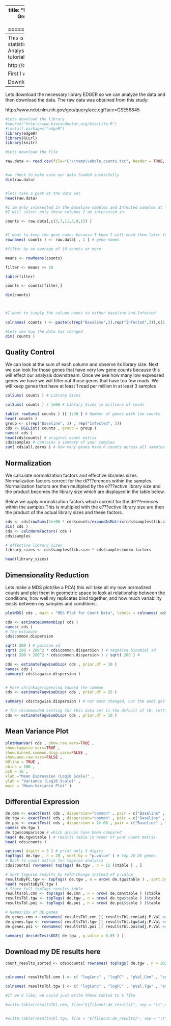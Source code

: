 ---
title: "RNAseq_pipeline_DESeq_Ebola_Vaccine_example"
author: "Richard Green"
date: "Friday, December 26, 2014"
output: html_document
RNASEQ pipeline
========================================================

Synopsis
--------
This is a RNAseq pipeline that will download data , run QC and generate statistics that can be used for Differential expression and Functional Analysis. This pipeline is based of the vignette for EdgeR and some online tutorials that can be found here:


http://cgrlucb.wikispaces.com/file/view/edgeR_Tutorial.pdf



First I will display my session info
```r
sessionInfo()
```

Download Data
-------------

Lets download the necessary library EDGER so we can analyze the data and then download the data.
The raw data was obtained from this study:

http://www.ncbi.nlm.nih.gov/geo/query/acc.cgi?acc=GSE56845



```r
#Lets download the library
#source("http://www.bioconductor.org/biocLite.R")
#install.packages("edgeR")
library(edgeR)
library(RCurl)
library(knitr)

#Lets download the file

raw.data <- read.csv(file="C:\\temp\\ebola_counts.txt", header = TRUE, sep="\t")


#we check to make sure our data loaded sucessfully
dim(raw.data)


#lets take a peek at the data set
head(raw.data)

#I am only interested in the Baseline samples and Infected samples at later time points
#I will select only those columns I am interested in.

counts <- raw.data[,c(3,7,11,5,9,13) ]


#I want to keep the gene names because I know I will need them later for analysis so I will store them
rownames( counts ) <- raw.data[ , 1 ] # gene names

#filter by an average of 10 counts or more

means <- rowMeans(counts)

filter <- means >= 10

table(filter)

counts <- counts[filter,]

dim(counts)



#I want to simply the column names to either baseline and Infected

colnames( counts ) <- paste(c(rep("Baseline",3),rep("Infected",3)),c(1:3,1:3),sep="") # sample names

#Lets see how the data has changed 
dim( counts )
```
Quality Control
---------------
We can look at the sum of each column and observe its library size. Next we can look for those genes that have very low gene counts because this will effect our analysis downstream. Once we see how many low expressed genes we have we will filter out those genes that have too few reads. We will keep genes that have at least 1 read per million in at least 3 samples

```r
colSums( counts ) # Library Sizes

colSums( counts ) / 1e06 # Library Sizes in millions of reads

table( rowSums( counts ) )[ 1:30 ] # Number of genes with low counts
head( counts )
group <- c(rep("Baseline", 3) , rep("Infected", 3))
cds <- DGEList( counts , group = group )
names( cds )
head(cds$counts) # original count matrix
cds$samples # contains a summary of your samples
sum( cds$all.zeros ) # How many genes have 0 counts across all samples
```
Normalization
-------------
We calculate normalization factors and effective libraries sizes. Normalization factors correct for the di???erences within the samples. Normalization factors are then multipled by the e???ective library size and the product becomes the library size which are displayed in the table below.

Below we apply normalization factors which correct for the di???erences within the samples.This is multipled with the e???ective library size are then the product of the actual library sizes and these factors.

```r

cds <- cds[rowSums(1e+06 * cds$counts/expandAsMatrix(cds$samples$lib.size, dim(cds)) > 1) >= 3, ]
dim( cds )
cds <- calcNormFactors( cds )
cds$samples

# effective library sizes
library_sizes <- cds$samples$lib.size * cds$samples$norm.factors

head(library_sizes)

```
Dimensionality Reduction
------------------------

Lets make a MDS plot(like a PCA) this will take all my now normalized counts and plot them in geometric space to look at relationship between the conditions, how well my replicates bind together, and how much variability exists between my samples and conditions.

```r

plotMDS( cds , main = "MDS Plot for Count Data", labels = colnames( cds$counts ) )
```



```r
cds <- estimateCommonDisp( cds )
names( cds )
# The estimate
cds$common.dispersion

sqrt( 200 ) # poisson sd
sqrt( 200 + 200^2 * cds$common.dispersion ) # negative binomial sd
sqrt( 200 + 200^2 * cds$common.dispersion ) / sqrt( 200 ) #

cds <- estimateTagwiseDisp( cds , prior.df = 10 )
names( cds )
summary( cds$tagwise.dispersion )


# More shrinkage/sqeezing toward the common
cds <- estimateTagwiseDisp( cds , prior.df = 25 )

summary( cds$tagwise.dispersion ) # not much changed, but the ends got squeezed in quite a bit.

# The recommended setting for this data set is the default of 10. Let???s stick with that.
cds <- estimateTagwiseDisp( cds , prior.df = 10 )
```

Mean Variance Plot
------------------


```r
plotMeanVar( cds , show.raw.vars=TRUE ,
show.tagwise.vars=TRUE ,
show.binned.common.disp.vars=FALSE ,
show.ave.raw.vars=FALSE ,
NBline = TRUE ,
nbins = 100 ,
pch = 16 ,
xlab ="Mean Expression (Log10 Scale)" ,
ylab = "Variance (Log10 Scale)" ,
main = "Mean-Variance Plot" )
```

Differential Expression
-----------------------

```r
de.cmn <- exactTest( cds , dispersion="common" , pair = c("Baseline" , "Infected" ) )
de.tgw <- exactTest( cds , dispersion="common" , pair = c("Baseline" , "Infected" ) )
de.poi <- exactTest( cds , dispersion = 1e-06 , pair = c("Baseline" , "Infected" ) )
names( de.tgw )
de.tgw$comparison # which groups have been compared
head( de.tgw$table ) # results table in order of your count matrix.
head( cds$counts )

options( digits = 3 ) # print only 3 digits
topTags( de.tgw , n = 20 , sort.by = "p.value" ) # top 20 DE genes
# Back to count matrix for tagwise analysis
cds$counts[ rownames( topTags( de.tgw , n = 15 )$table ) , ]

# Sort tagwise results by Fold-Change instead of p-value
resultsByFC.tgw <- topTags( de.tgw , n = nrow( de.tgw$table ) , sort.by = "logFC" )$table
head( resultsByFC.tgw )
# Store full topTags results table
resultsTbl.cmn <- topTags( de.cmn , n = nrow( de.cmn$table ) )$table
resultsTbl.tgw <- topTags( de.tgw , n = nrow( de.tgw$table ) )$table
resultsTbl.poi <- topTags( de.poi , n = nrow( de.poi$table ) )$table

# Names/IDs of DE genes
de.genes.cmn <- rownames( resultsTbl.cmn )[ resultsTbl.cmn$adj.P.Val <= 0.05 ]
de.genes.tgw <- rownames( resultsTbl.tgw )[ resultsTbl.tgw$adj.P.Val <= 0.05 ]
de.genes.poi <- rownames( resultsTbl.poi )[ resultsTbl.poi$adj.P.Val <= 0.05 ]

summary( decideTestsDGE( de.tgw , p.value = 0.05 ) )
```


Download my DE results here
---------------------------

```r

count_results_sorted <- cds$counts[ rownames( topTags( de.tgw , n = 30246 )$table ) , ]


colnames( resultsTbl.cmn ) <- c( "logConc" , "logFC" , "pVal.Cmn" , "adj.pVal.Cmn" )

colnames( resultsTbl.tgw ) <- c( "logConc" , "logFC" , "pVal.Tgw" , "adj.pVal.Tgw" )

#If we'd like, we could just write these tables to a file

#write.table(resultsTbl.cmn, file="${fileout:de_results}", sep = "\t",qmethod = "double", col.names=TRUE)


#write.table(resultsTbl.tgw, file = "${fileout:de_results}", sep = "\t",qmethod = "double", col.names=TRUE)

```
